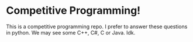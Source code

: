 # Competitive Programming!
This is a competitive programming repo. I prefer to answer these questions in python. We may see some C++, C#, C or Java. Idk.
